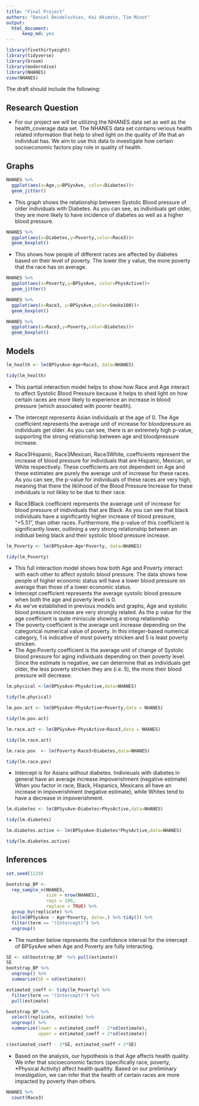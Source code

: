 ```yaml
---
title: "Final Project"
authors: "Daniel Beidelschies, Kai Akimoto, Tim Minot"
output: 
  html_document:
      keep_md: yes
---
```


```r
library(fivethirtyeight)
library(tidyverse)
library(broom)
library(moderndive)
library(NHANES)
view(NHANES)
```


The draft should include the following:

## Research Question 

+ For our project we will be utilizing the NHANES data set as well as the health_coverage data set. The NHANES data set contains verious health related information that help to shed light on the quality of life that an individual has. We aim to use this data to investigate how certain socioeconomic factors play role in quality of health.

## Graphs 

```r
NHANES %>% 
  ggplot(aes(x=Age,y=BPSysAve, color=Diabetes))+
  geom_jitter()
```

+ This graph shows the relationship between Systolic Blood pressure of older individuals with Diabetes. As you can see, as individuals get older, they are more likely to have incidence of diabetes as well as a higher blood pressure.

```r
NHANES %>% 
  ggplot(aes(x=Diabetes,y=Poverty,color=Race3))+
  geom_boxplot()
```

+ This shows how people of different races are affected by diabetes based on their level of poverty. The lower the y value, the more poverty that the race has on average. 

```r
NHANES %>% 
  ggplot(aes(x=Poverty,y=BPSysAve, color=PhysActive))+
  geom_jitter()
```
```r
NHANES %>% 
  ggplot(aes(x=Race3, y=BPSysAve,color=Smoke100))+
  geom_boxplot()
```
```r
NHANES %>% 
  ggplot(aes(x=Race3,y=Poverty,color=Diabetes))+
  geom_boxplot()
```
## Models
```r
lm_health <- lm(BPSysAve~Age+Race3, data=NHANES)

tidy(lm_health)
```

+ This partial interaction model helps to show how Race and Age interact to affect Systolic Blood Pressure because it helps to shed light on how certain races are more likely to experience an increase in blood pressure (which associated with poorer health). 

+ The intercept represents Asian individuals at the age of 0. The Age coefficient represents the average unit of increase for bloodpressure as individuals get older. As you can see, there is an extremely high p-value, supporting the strong relationship between age and bloodpressure increase. 

+ Race3Hispanic, Race3Mexican, Race3White, coefficients represent the increase of blood pressure for individuals that are Hispanic, Mexican, or White respectively. These coefficients are not dependent on Age and these estimates are purely the average unit of increase for these races. As you can see, the p-value for individuals of these races are very high, meaning that there the liklihood of the Blood Pressure Increase for these indviduals is not likley to be due to their race. 

+ Race3Black coefficient represents the avaerage unit of increase for blood pressure of inidividuals that are Black. As you can see that black individuals have a significantly higher increase of blood pressure, "+5.51", than other races. Furthermore, the p-value of this coefficient is significantly lower, outlining a very strong relationship between an indidual being black and their systolic blood pressure increase. 

```r
lm_Poverty <- lm(BPSysAve~Age*Poverty, data=NHANES)

tidy(lm_Poverty)
```
+ This full interaction model shows how both Age and Poverty interact with each other to affect systolic blood pressure. The data shows how people of higher economic status will have a lower blood pressure on average than those of a lower economic status. 
+ Intercept coefficient represents the average systolic blood pressure when both the age and poverty level is 0.
+ As we've established in previous models and graphs, Age and systolic blood pressure increase are very strongly related. As the p value for the age coefficient is quite miniscule showing a strong relationship
+ The poverty coefficient is the average unit increase depending on the categorical numerical value of poverty. In this integer-based numerical category, 1 is indicative of most poverty stricken and 5 is least poverty stricken. 
+ The Age:Poverty coefficient is the average unit of change of Systolic blood pressure for aging individuals depending on their poverty level. Since the estimate is negative, we can determine that as individuals get older, the less poverty stricken they are (i.e. 5), the more their blood pressure will decrease.


```r
lm.phycical <-lm(BPSysAve~PhysActive,data=NHANES)

tidy(lm.phycical)
```

```r
lm.pov.act <- lm(BPSysAve~PhysActive+Poverty,data = NHANES)

tidy(lm.pov.act)
```

```r
lm.race.act <- lm(BPSysAve~PhysActive+Race3,data = NHANES)

tidy(lm.race.act)
```






```r
lm.race.pov  <- lm(Poverty~Race3+Diabetes,data=NHANES)

tidy(lm.race.pov)
```
+ Intercept is for Asians without diabetes. Indivieuals with diabetes in general have an average increase impoverishment (negative estimate) When you factor in race, Black, Hispanics, Mexicans all have an increase in impoverishment (negative estimate), while Whites tend to have a decrease in impoverishment. 
```r
lm.diabetes <- lm(BPSysAve~Diabetes+PhysActive,data=NHANES)

tidy(lm.diabetes)
```

```r
lm.diabetes.active <- lm(BPSysAve~Diabetes*PhysActive,data=NHANES)

tidy(lm.diabetes.active)
```

## Inferences
```r
set.seed(1129) 

bootstrap_BP <- 
  rep_sample_n(NHANES,
               size = nrow(NHANES),
               reps = 100,
               replace = TRUE) %>% 
  group_by(replicate) %>%      
  do(lm(BPSysAve ~ Age*Poverty, data=.) %>% tidy()) %>% 
  filter(term == "(Intercept)") %>% 
  ungroup()
```
+ The number below represents the confidence interval for the intercept of BPSysAve when Age and Poverty are fully interacting.
```r
SE <- sd(bootstrap_BP  %>% pull(estimate))
SE
bootstrap_BP %>% 
  ungroup() %>% 
  summarize(SE = sd(estimate))
```
```r
estimated_coeff <- tidy(lm_Poverty) %>% 
  filter(term == "(Intercept)") %>% 
  pull(estimate)

bootstrap_BP %>% 
  select(replicate, estimate) %>% 
  ungroup() %>% 
  summarize(lower = estimated_coeff - 2*sd(estimate),
            upper = estimated_coeff + 2*sd(estimate))

c(estimated_coeff - 2*SE, estimated_coeff + 2*SE)
```
+ Based on the analysis, our hypothesis is that Age affects health quality. We infer that socioeconomic factors (specifically race, poverty, *Physical Activity)  affect health qualtity. Based on our preliminary investigation, we can infer that the health of certain races are more impacted by poverty than others. 


```r
NHANES %>% 
  count(Race3) 
```




